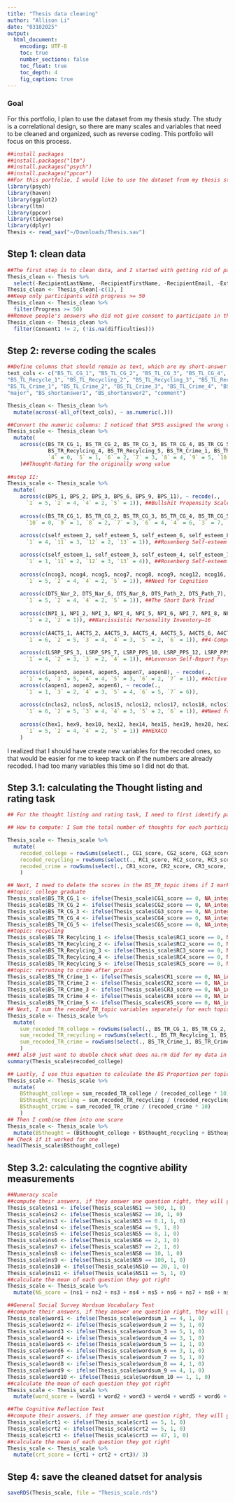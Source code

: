 ```yaml
---
title: "Thesis data cleaning"
author: "Allison Li"
date: "03102025"
output: 
  html_document:
    encoding: UTF-8
    toc: true
    number_sections: false
    toc_float: true
    toc_depth: 4
    fig_caption: true
---
```

### Goal
For this portfolio, I plan to use the dataset from my thesis study. The study is a correlational design, so there are many scales and variables that need to be cleaned and organized, such as reverse coding. This portfolio will focus on this process.

```r
##install packages
##install.packages("ltm")
##install.packages("psych")
##install.packages("ppcor")
##For this portfolio, I would like to use the dataset from my thesis study.
library(psych)
library(haven)
library(ggplot2)
library(ltm)
library(ppcor)
library(tidyverse)
library(dplyr)
Thesis <- read_sav("~/Downloads/Thesis.sav")
```

## Step 1: clean data
```r
##The first step is to clean data, and I started with getting rid of participants that did not finished the study, as well as deleting variable that does not have any data, such as recipient name.  
Thesis_clean <- Thesis %>% 
  select(-RecipientLastName, -RecipientFirstName, -RecipientEmail, -ExternalReference, -DistributionChannel, -browser_info_Resolution, -StartDate, -EndDate, -browser_info_Browser, -browser_info_Version, -IPAddress, -RecordedDate, -LocationLatitude, -LocationLongitude, -ResponseId, -UserLanguage, -browser_info_Operating_System, -robot_timer_First_Click, -robot_timer_Last_Click, -robot_timer_Page_Submit, -robot_timer_Click_Count)
Thesis_clean <- Thesis_clean[-c(1), ]
##Keep only participants with progress >= 50
Thesis_clean <- Thesis_clean %>% 
  filter(Progress >= 50)
##Remove people's answers who did not give consent to participate in the study
Thesis_clean <- Thesis_clean %>%
  filter(Consent1 != 2, (!is.na(difficulties)))
```

## Step 2: reverse coding the scales
```r
##Define columns that should remain as text, which are my short-answer responses
text_cols <- c("BS_TL_CG_1", "BS_TL_CG_2", "BS_TL_CG_3", "BS_TL_CG_4", "BS_TL_CG_5", 
"BS_TL_Recycle_1", "BS_TL_Recycling_2", "BS_TL_Recycling_3", "BS_TL_Recycling_4", "BS_TL_Recycling_5", 
"BS_TL_Crime_1", "BS_TL_Crime_2", "BS_TL_Crime_3", "BS_TL_Crime_4", "BS_TL_Crime_5", 
"major", "BS_shortanswer1", "BS_shortanswer2", "comment") 

Thesis_clean <- Thesis_clean %>%
  mutate(across(-all_of(text_cols), ~ as.numeric(.)))

##Convert the numeric columns: I noticed that SPSS assigned the wrong value for the thought rating items, so I have to recoded the wrong value first before reverse-coding it
Thesis_scale <- Thesis_clean %>%
  mutate(
    across(c(BS_TR_CG_1, BS_TR_CG_2, BS_TR_CG_3, BS_TR_CG_4, BS_TR_CG_5, BS_TR_Recylcing_1, BS_TR_Recylcing_2, BS_TR_Recylcing_3,
             BS_TR_Recylcing_4, BS_TR_Recylcing_5, BS_TR_Crime_1, BS_TR_Crime_2, BS_TR_Crime_3, BS_TR_Crime_4, BS_TR_Crime_5), ~ recode(., 
             `4` = 0, `5` = 1, `6` = 2, `7` = 3, `8` = 4, `9` = 5, `10` = 6, `11` = 7, `12` = 8, `13` = 9, `14` = 10))
    )##Thought-Rating for the originally wrong value   
                                                                                                                      
##step II: 
Thesis_scale <- Thesis_scale %>%
  mutate(
    across(c(BPS_1, BPS_2, BPS_3, BPS_6, BPS_9, BPS_11), ~ recode(., 
      `1` = 5, `2` = 4, `4` = 2, `5` = 1)), ##Bullshit Propensity Scale
    
    across(c(BS_TR_CG_1, BS_TR_CG_2, BS_TR_CG_3, BS_TR_CG_4, BS_TR_CG_5, BS_TR_Recylcing_1, BS_TR_Recylcing_2, BS_TR_Recylcing_3, BS_TR_Recylcing_4, BS_TR_Recylcing_5, BS_TR_Crime_1, BS_TR_Crime_2, BS_TR_Crime_3, BS_TR_Crime_4, BS_TR_Crime_5), ~ recode(., 
      `10` = 0, `9` = 1, `8` = 2, `7` = 3, `6` = 4, `4` = 6, `3` = 7, `2` = 8, `1` = 9, `0` = 10)), ##Thought-Rating
    
    across(c(self_esteem_2, self_esteem_5, self_esteem_6, self_esteem_8, self_esteem_9), ~ recode(., 
      `1` = 4, `11` = 3, `12` = 2, `13` = 1)), ##Rosenberg Self-esteem Scale

    across(c(self_esteem_1, self_esteem_3, self_esteem_4, self_esteem_7, self_esteem_10), ~ recode(., 
      `1` = 1, `11` = 2, `12` = 3, `13` = 4)), ##Rosenberg Self-esteem Scale
    
    across(c(ncog3, ncog4, ncog5, ncog7, ncog8, ncog9, ncog12, ncog16, ncog17), ~ recode(., 
      `1` = 5, `2` = 4, `4` = 2, `5` = 1)), ##Need for Cognition
    
    across(c(DTS_Nar_2, DTS_Nar_6, DTS_Nar_8, DTS_Path_2, DTS_Path_7), ~ recode(., 
      `1` = 5, `2` = 4, `4` = 2, `5` = 1)), ##The Short Dark Triad
    
    across(c(NPI_1, NPI_2, NPI_3, NPI_4, NPI_5, NPI_6, NPI_7, NPI_8, NPI_9, NPI_10, NPI_11, NPI_12, NPI_13, NPI_14, NPI_15, NPI_16), ~ recode(., 
      `1` = 2, `2` = 1)), ##Narcissistic Personality Inventory–16
    
    across(c(A4CTS_1, A4CTS_2, A4CTS_3, A4CTS_4, A4CTS_5, A4CTS_6, A4CTS_19, A4CTS_20, A4CTS_21, A4CTS_22, A4CTS_23, A4CTS_24), ~ recode(.,
      `1` = 6, `2` = 5, `3` = 4, `4` = 3, `5` = 2, `6` = 1)), ##4-Component Thinking Styles Questionnaire
    
    across(c(LSRP_SPS_3, LSRP_SPS_7, LSRP_PPS_10, LSRP_PPS_12, LSRP_PPS_14, LSRP_PPS_16), ~ recode(.,
      `1` = 4, `2` = 3, `3` = 2, `4` = 1)), ##Levenson Self-Report Psychopathy Scale
   
    across(c(aopen3, aopen4, aopen5, aopen7, aopen8), ~ recode(.,
      `1` = 6, `3` = 5, `4` = 4, `5` = 3, `6` = 2, `7` = 1)), ##Actively Open-Minded Thinking about Evidence Scale
    across(c(aopen1, aopen2, aopen6), ~ recode(.,
      `1` = 1, `3` = 2, `4` = 3, `5` = 4, `6` = 5, `7` = 6)),
    
    across(c(nclos2, nclos5, nclos15, nclos12, nclos17, nclos18, nclos19, nclos20, nclos22, nclos24, nclos27, nclos28, nclos34, nclos37, nclos38, nclos42), ~ recode(.,
      `1` = 6, `2` = 5, `3` = 4, `4` = 3, `5` = 2, `6` = 1)), ##Need for closure
    
    across(c(hex1, hex9, hex10, hex12, hex14, hex15, hex19, hex20, hex21, hex24, hex26, hex28, hex30, hex31, hex32, hex35, hex41, hex44, hex46, hex48, hex49, hex52, hex53, hex55, hex56, hex57, hex59, hex60), ~ recode(.,
      `1` = 5, `2` = 4, `4` = 2, `5` = 1)) ##HEXACO
    )

```
I realized that I should have create new variables for the recoded ones, so that would be easier for me to keep track on if the numbers are already recoded. I had too many variables this time so I did not do that. 

## Step 3.1: calculating the Thought listing and rating task
```r
## For the thought listing and rating task, I need to first identify participants' valid responses. I coded 1 for all valid responses and 0 for all the invalid ones. The criteria is that if the participant answered NA, not sure, or answers suggesting they do not have answers, I code it as 0. I created variables such as CG_score, RC_score, and CR_score for each question. I verify all of the thought rating scores by sliding the thought rating variables next to their respective thought scores (e.g., “thought_rating1” should be next to “thought1_score”)

## How to compute: I Sum the total number of thoughts for each participant per the topic. In other words, if a participant wrote three valid thoughts for topic 1, they should have “3” for their “sum_recoded_TR_topic”.

Thesis_scale <- Thesis_scale %>%
  mutate(
    recoded_college = rowSums(select(., CG1_score, CG2_score, CG3_score, CG4_score, CG5_score), na.rm = TRUE),
    recoded_recycling = rowSums(select(., RC1_score, RC2_score, RC3_score, RC4_score, RC5_score), na.rm = TRUE),
    recoded_crime = rowSums(select(., CR1_score, CR2_score, CR3_score, CR4_score, CR5_score), na.rm = TRUE),
    )

## Next, I need to delete the scores in the BS_TR_topic items if I marked "0" in the accordingly topic_score variables. In other words, I need to put "0" in the BS_TR_topic when the participant did not provide valid answers.
##topic: college graduate
Thesis_scale$BS_TR_CG_1 <- ifelse(Thesis_scale$CG1_score == 0, NA_integer_, Thesis_scale$BS_TR_CG_1)
Thesis_scale$BS_TR_CG_2 <- ifelse(Thesis_scale$CG2_score == 0, NA_integer_, Thesis_scale$BS_TR_CG_2)
Thesis_scale$BS_TR_CG_3 <- ifelse(Thesis_scale$CG3_score == 0, NA_integer_, Thesis_scale$BS_TR_CG_3)
Thesis_scale$BS_TR_CG_4 <- ifelse(Thesis_scale$CG4_score == 0, NA_integer_, Thesis_scale$BS_TR_CG_4)
Thesis_scale$BS_TR_CG_5 <- ifelse(Thesis_scale$CG5_score == 0, NA_integer_, Thesis_scale$BS_TR_CG_5)
##topic: recycling
Thesis_scale$BS_TR_Recylcing_1 <- ifelse(Thesis_scale$RC1_score == 0, NA_integer_, Thesis_scale$BS_TR_Recylcing_1)
Thesis_scale$BS_TR_Recylcing_2 <- ifelse(Thesis_scale$RC2_score == 0, NA_integer_, Thesis_scale$BS_TR_Recylcing_2)
Thesis_scale$BS_TR_Recylcing_3 <- ifelse(Thesis_scale$RC3_score == 0, NA_integer_, Thesis_scale$BS_TR_Recylcing_3)
Thesis_scale$BS_TR_Recylcing_4 <- ifelse(Thesis_scale$RC4_score == 0, NA_integer_, Thesis_scale$BS_TR_Recylcing_4)
Thesis_scale$BS_TR_Recylcing_5 <- ifelse(Thesis_scale$RC5_score == 0, NA_integer_, Thesis_scale$BS_TR_Recylcing_5)
##topic: retruning to crime after prison
Thesis_scale$BS_TR_Crime_1 <- ifelse(Thesis_scale$CR1_score == 0, NA_integer_, Thesis_scale$BS_TR_Crime_1)
Thesis_scale$BS_TR_Crime_2 <- ifelse(Thesis_scale$CR2_score == 0, NA_integer_, Thesis_scale$BS_TR_Crime_2)
Thesis_scale$BS_TR_Crime_3 <- ifelse(Thesis_scale$CR3_score == 0, NA_integer_, Thesis_scale$BS_TR_Crime_3)
Thesis_scale$BS_TR_Crime_4 <- ifelse(Thesis_scale$CR4_score == 0, NA_integer_, Thesis_scale$BS_TR_Crime_4)
Thesis_scale$BS_TR_Crime_5 <- ifelse(Thesis_scale$CR5_score == 0, NA_integer_, Thesis_scale$BS_TR_Crime_5)
## Next, I sum the recoded_TR_topic variables separately for each topic. If the participants wrote about five answers, they should all have five “sum_recoded_TR_topic” scores (one for each topic).
Thesis_scale <- Thesis_scale %>%
  mutate(
    sum_recoded_TR_college = rowSums(select(., BS_TR_CG_1, BS_TR_CG_2, BS_TR_CG_3, BS_TR_CG_4, BS_TR_CG_5), na.rm = TRUE),
    sum_recoded_TR_recycling = rowSums(select(., BS_TR_Recylcing_1, BS_TR_Recylcing_2, BS_TR_Recylcing_3, BS_TR_Recylcing_4, BS_TR_Recylcing_5), na.rm = TRUE),
    sum_recoded_TR_crime = rowSums(select(., BS_TR_Crime_1, BS_TR_Crime_2, BS_TR_Crime_3, BS_TR_Crime_4, BS_TR_Crime_5), na.rm = TRUE)
    )
###I als0 just want to double check what does na.rm did for my data in terms of na.rm = TRUE/FALSE
summary(Thesis_scale$recoded_college)

## Lastly, I use this equation to calculate the BS Proportion per topic, whereby each participant will have five individual BS Proportion scores (one for each topic): sum_recoded_thought_rating_topic1 / (sum thought_frequency_topic1 x 10)
Thesis_scale <- Thesis_scale %>%
  mutate(
    BSthought_college = sum_recoded_TR_college / (recoded_college * 10),
    BSthought_recycling = sum_recoded_TR_recycling / (recoded_recycling * 10),
    BSthought_crime = sum_recoded_TR_crime / (recoded_crime * 10)
    )
## Then I combine them into one score
Thesis_scale <- Thesis_scale %>%
  mutate(BSthought = (BSthought_college + BSthought_recycling + BSthought_crime)/ 3)
## Check if it worked for one
head(Thesis_scale$BSthought_college)
```

## Step 3.2: calculating the cogntive ability measurements
```r
##Numeracy scale
##compute their answers, if they answer one question right, they will get one point.
Thesis_scale$ns1 <- ifelse(Thesis_scale$NS1 == 500, 1, 0)
Thesis_scale$ns2 <- ifelse(Thesis_scale$NS2 == 10, 1, 0)
Thesis_scale$ns3 <- ifelse(Thesis_scale$NS3 == 0.1, 1, 0)
Thesis_scale$ns4 <- ifelse(Thesis_scale$NS4 == 9, 1, 0)
Thesis_scale$ns5 <- ifelse(Thesis_scale$NS5 == 8, 1, 0)
Thesis_scale$ns6 <- ifelse(Thesis_scale$NS6 == 2, 1, 0)
Thesis_scale$ns7 <- ifelse(Thesis_scale$NS7 == 2, 1, 0)
Thesis_scale$ns8 <- ifelse(Thesis_scale$NS8 == 10, 1, 0)
Thesis_scale$ns9 <- ifelse(Thesis_scale$NS9 == 100, 1, 0)
Thesis_scale$ns10 <- ifelse(Thesis_scale$NS10 == 20, 1, 0)
Thesis_scale$ns11 <- ifelse(Thesis_scale$NS11 == 5, 1, 0)
##calculate the mean of each question they got right
Thesis_scale <- Thesis_scale %>%
  mutate(NS_score = (ns1 + ns2 + ns3 + ns4 + ns5 + ns6 + ns7 + ns8 + ns9 + ns10)/ 10)

##General Social Survey Wordsum Vocabulary Test
##compute their answers, if they answer one question right, they will get one point.
Thesis_scale$word1 <- ifelse(Thesis_scale$wordsum_1 == 4, 1, 0)
Thesis_scale$word2 <- ifelse(Thesis_scale$wordsum_2 == 5, 1, 0)
Thesis_scale$word3 <- ifelse(Thesis_scale$wordsum_3 == 5, 1, 0)
Thesis_scale$word4 <- ifelse(Thesis_scale$wordsum_4 == 3, 1, 0)
Thesis_scale$word5 <- ifelse(Thesis_scale$wordsum_5 == 1, 1, 0)
Thesis_scale$word6 <- ifelse(Thesis_scale$wordsum_6 == 3, 1, 0)
Thesis_scale$word7 <- ifelse(Thesis_scale$wordsum_7 == 5, 1, 0)
Thesis_scale$word8 <- ifelse(Thesis_scale$wordsum_8 == 4, 1, 0)
Thesis_scale$word9 <- ifelse(Thesis_scale$wordsum_9 == 4, 1, 0)
Thesis_scale$word10 <- ifelse(Thesis_scale$wordsum_10 == 1, 1, 0)
##calculate the mean of each question they got right
Thesis_scale <- Thesis_scale %>%
  mutate(word_score = (word1 + word2 + word3 + word4 + word5 + word6 + word7 + word8 + word9 + word10)/ 10)

##The Cognitive Reflection Test
##compute their answers, if they answer one question right, they will get one point.
Thesis_scale$crt1 <- ifelse(Thesis_scale$crt1 == 5, 1, 0)
Thesis_scale$crt2 <- ifelse(Thesis_scale$crt2 == 5, 1, 0)
Thesis_scale$crt3 <- ifelse(Thesis_scale$crt3 == 47, 1, 0)
##calculate the mean of each question they got right
Thesis_scale <- Thesis_scale %>%
  mutate(crt_score = (crt1 + crt2 + crt3)/ 3)
```


## Step 4: save the cleaned datset for analysis
```r
saveRDS(Thesis_scale, file = "Thesis_scale.rds")
```

